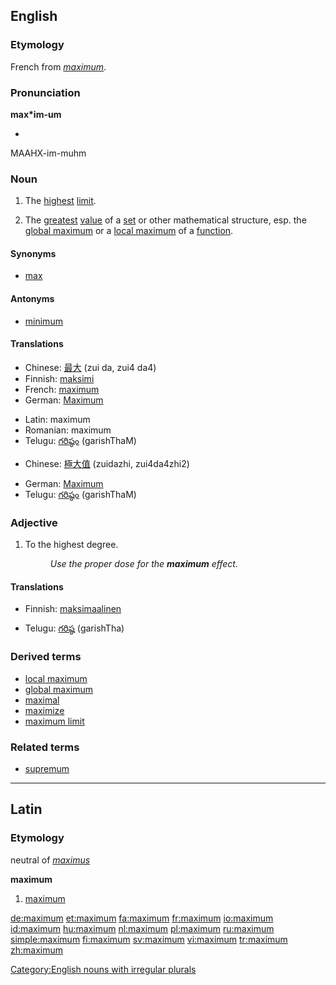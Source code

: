 {{wikipedia}}
==English==

===Etymology===
French from {{L.}} ''[[#Latin|maximum]]''.

===Pronunciation===
'''max*im-um'''
*{{audio|en-uk-maximum.ogg|Audio (UK)}}
MAAHX-im-muhm

===Noun===
{{en-noun|maxima|pl2=maximums}}

# The [[high|highest]] [[limit]].
# {{mathematics}} The [[great]]est [[value]] of a [[set]] or other mathematical structure, esp. the [[global maximum]] or a [[local maximum]] of a [[function]].

====Synonyms====
*[[max]]

====Antonyms====
*[[minimum]]

====Translations====
{{trans-top|highest limit}}
*Chinese: [[最]][[大]] (zui da, zui4 da4)
*Finnish: [[maksimi]]
*French: [[maximum'French|maximum]]
*German: [[Maximum]] {{n}}
{{trans-mid}}
*Latin: maximum
*Romanian: maximum
*Telugu: [[గరిష్ఠం]] (garishThaM)
{{trans-bottom}}

{{trans-top|greatest value}}
*Chinese: [[極]][[大]][[值]] (zuidazhi, zui4da4zhi2)
{{trans-mid}}
*German: [[Maximum]] {{n}}
*Telugu: [[గరిష్ఠం]] (garishThaM)
{{trans-bottom}}

===Adjective===
{{en-adj|-}}

# To the highest degree.
#: ''Use the proper dose for the '''maximum''' effect.''

====Translations====
{{trans-top|highest degree}}
*Finnish: [[maksimaalinen]]
{{trans-mid}}
*Telugu: [[గరిష్ఠ]] (garishTha)
{{trans-bottom}}

===Derived terms===
*[[local maximum]]
*[[global maximum]]
*[[maximal]]
*[[maximize]]
*[[maximum limit]]

===Related terms===
*[[supremum]]

[[Category:English nouns with irregular plurals]]

----

==Latin==

===Etymology===
neutral of ''[[maximus]]''

'''maximum'''
# [[#Noun|maximum]]

[[de:maximum]]
[[et:maximum]]
[[fa:maximum]]
[[fr:maximum]]
[[io:maximum]]
[[id:maximum]]
[[hu:maximum]]
[[nl:maximum]]
[[pl:maximum]]
[[ru:maximum]]
[[simple:maximum]]
[[fi:maximum]]
[[sv:maximum]]
[[vi:maximum]]
[[tr:maximum]]
[[zh:maximum]]